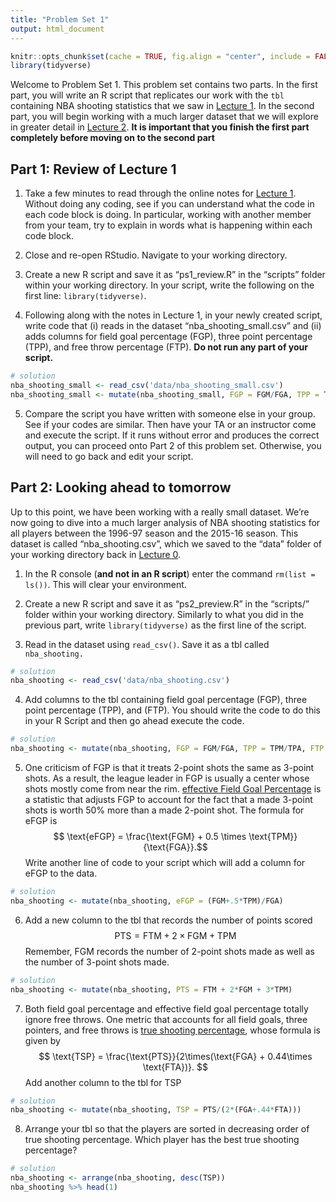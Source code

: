 ```yaml
---
title: "Problem Set 1"
output: html_document
---
```


```r
knitr::opts_chunk$set(cache = TRUE, fig.align = "center", include = FALSE) # set include = TRUE to see solutions in knitted RMarkdown
library(tidyverse)
```

Welcome to Problem Set 1. This problem set contains two parts. In the first part, you will write an R script that replicates our work with the `tbl` containing NBA shooting statistics that we saw in [Lecture 1](lecture1.html). In the second part, you will begin working with a much larger dataset that we will explore in greater detail in [Lecture 2](lecture2.html). **It is important that you finish the first part completely before moving on to the second part**

## Part 1: Review of Lecture 1

1. Take a few minutes to read through the online notes for [Lecture 1](lecture1.html). Without doing any coding, see if you can understand what the code in each code block is doing. In particular, working with another member from your team, try to explain in words what is happening within each code block.

2. Close and re-open RStudio. Navigate to your working directory.

3. Create a new R script and save it as "ps1_review.R" in the "scripts" folder within your working directory. In your script, write the following on the first line: `library(tidyverse)`.

4. Following along with the notes in Lecture 1, in your newly created script, write code that (i) reads in the dataset "nba_shooting_small.csv" and (ii) adds columns for field goal percentage (FGP), three point percentage (TPP), and free throw percentage (FTP). **Do not run any part of your script.**

```r
# solution
nba_shooting_small <- read_csv('data/nba_shooting_small.csv')
nba_shooting_small <- mutate(nba_shooting_small, FGP = FGM/FGA, TPP = TPM/TPA, FTP = FTM/FTA)
```

5. Compare the script you have written with someone else in your group. See if your codes are similar. Then have your TA or an instructor come and execute the script. If it runs without error and produces the correct output, you can proceed onto Part 2 of this problem set. Otherwise, you will need to go back and edit your script.

## Part 2: Looking ahead to tomorrow

Up to this point, we have been working with a really small dataset. We're now going to dive into a much larger analysis of NBA shooting statistics for all players between the 1996-97 season and the 2015-16 season. This dataset is called "nba_shooting.csv", which we saved to the "data" folder of your working directory back in [Lecture 0](lecture0.html).

1. In the R console (**and not in an R script**) enter the command `rm(list = ls())`. This will clear your environment.

2. Create a new R script and save it as "ps2_preview.R" in the "scripts/" folder within your working directory. Similarly to what you did in the previous part, write `library(tidyverse)` as the first line of the script.

3. Read in the dataset using `read_csv()`. Save it as a tbl called `nba_shooting.`

```r
# solution
nba_shooting <- read_csv('data/nba_shooting.csv')
```

4. Add columns to the tbl containing field goal percentage (FGP), three point percentage (TPP), and (FTP). You should write the code to do this in your R Script and then go ahead execute the code.

```r
# solution
nba_shooting <- mutate(nba_shooting, FGP = FGM/FGA, TPP = TPM/TPA, FTP = FTM/FTA)
```

5. One criticism of FGP is that it treats 2-point shots the same as 3-point shots. As a result, the league leader in FGP is usually a center whose shots mostly come from near the rim.
[effective Field Goal Percentage](https://en.wikipedia.org/wiki/Effective_field_goal_percentage) is a statistic that adjusts FGP to account for the fact that a made 3-point shots is worth 50% more than a made 2-point shot. The formula for eFGP is
$$ \text{eFGP} = \frac{\text{FGM} + 0.5 \times \text{TPM}}{\text{FGA}}.$$
Write another line of code to your script which will add a column for eFGP to the data. 

```r
# solution
nba_shooting <- mutate(nba_shooting, eFGP = (FGM+.5*TPM)/FGA)
```

6. Add a new column to the tbl that records the number of points scored
$$
\text{PTS} = \text{FTM} + 2 \times \text{FGM} + \text{TPM}
$$
Remember, FGM records the number of 2-point shots made as well as the number of 3-point shots made.

```r
# solution
nba_shooting <- mutate(nba_shooting, PTS = FTM + 2*FGM + 3*TPM)
```

7. Both field goal percentage and effective field goal percentage totally ignore free throws. One metric that accounts for all field goals, three pointers, and free throws is [true shooting percentage](https://en.wikipedia.org/wiki/True_shooting_percentage), whose formula is given by
$$
\text{TSP} = \frac{\text{PTS}}{2\times(\text{FGA} + 0.44\times \text{FTA})}.
$$
Add another column to the tbl for TSP

```r
# solution
nba_shooting <- mutate(nba_shooting, TSP = PTS/(2*(FGA+.44*FTA)))
```

8. Arrange your tbl so that the players are sorted in decreasing order of true shooting percentage. Which player has the best true shooting percentage?

```r
# solution
nba_shooting <- arrange(nba_shooting, desc(TSP))
nba_shooting %>% head(1)
```

